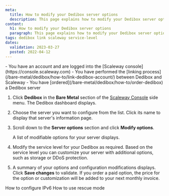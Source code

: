 ```yaml
---
meta:
  title: How to modify your Dedibox server options
  description: This page explains how to modify your Dedibox server options
content:
  h1: How to modify your Dedibox server options
  paragraph: This page explains how to modify your Dedibox server options
tags: dedibox link scaleway service-level
dates:
  validation: 2023-03-27
  posted: 2022-04-12
---
```


<Macro id="iam-requirements" />

<Message type="requirement">
  - You have an account and are logged into the [Scaleway console](https://console.scaleway.com)
  - You have performed the [linking process](/bare-metal/dedibox/how-to/link-dedibox-account/) between Dedibox and Scaleway
  - You have [ordered](/bare-metal/dedibox/how-to/order-dedibox) a Dedibox server
</Message>

1. Click **Dedibox** in the **Bare Metal** section of the [Scaleway Console](https://console.scaleway.com) side menu. The Dedibox dashboard displays.
2. Choose the server you want to configure from the list. Click its name to display that server's information page.
3. Scroll down to the **Server options** section and click **Modify options**.

    A list of modifiable options for your server displays. 
4. Modify the service level for your Dedibox as required. Based on the service level you can customize your server with additional options, such as storage or DDoS protection.
    <Lightbox src="scaleway-modify-options.webp" alt="" />
5. A summary of your options and configuration modifications displays. Click **Save changes** to validate.
    <Message type="important">
      If you order a paid option, the price for the option or customization will be added to your next monthly invoice.
    </Message>


<Navigation title="See Also">
  <PreviousButton to="/bare-metal/dedibox/how-to/configure-ipv6-dedibox">How to configure IPv6</PreviousButton>
  <NextButton to="/bare-metal/dedibox/how-to/use-rescue-mode">How to use rescue mode</NextButton>
</Navigation>